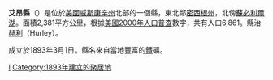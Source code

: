 {{Otheruses|艾昂縣|subject=美國威斯康辛州的一個縣|other=同名的縣}}
{{Infobox U.S. County
| county          = 艾昂縣
| state           = 威斯康星州
| en county          = Iron County
| en state           = Wisconsin
| seal            = 
| founded year    = 
| founded date    = 
| seat wl         = Hurley
| largest city wl = Hurley
| area_total_sq_mi         = 919
| area_total_km2         = 2381
| area_land_sq_mi    = 757
| area_land_km2    = 1961
| area_water_sq_mi   = 162
| area_water_km2   = 420
| area percentage = 17.62%
| census yr       = 2000
| pop             = 6861
| density_sq_mi      = 4
| density_km2      = 9
| time zone       = Central
| UTC offset      = -6
| DST offset      = -5
| footnotes       = 
| web             = www.ironcountywi.com
| named for       = 
}}
'''艾昂縣'''（{{lang-en|Iron County}}）是位於[[美國|美國]][[威斯康辛州|威斯康辛州]]北部的一個縣，東北鄰[[密西根州|密西根州]]，北傍[[蘇必利爾湖|蘇必利爾湖]]。面積2,381平方公里，根據[[美國2000年人口普查|美國2000年人口普查]]數字，共有人口6,861。縣治[[赫利_(威斯康辛州)|赫利]]（Hurley）。

成立於1893年3月1日。縣名來自當地豐富的[[鐵|鐵]]礦。
{{Wisconsin-stub}}

[[Category:威斯康辛州行政区划|I]]
[[Category:1893年建立的聚居地|Category:1893年建立的聚居地]]